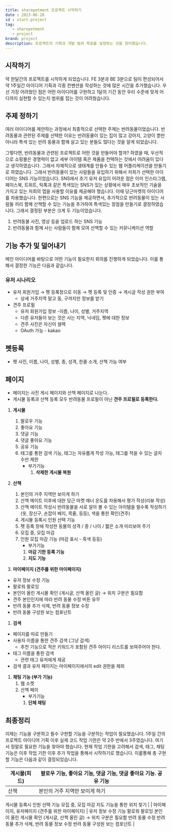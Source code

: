 ---
title: sharepetment 프로젝트 시작하기 
date : 2023-06-28
id : start-project
tag: 
   - sharepetment
   - project
brand: project
description: 프로젝트의 기획과 개발 범위 목표를 설정하는 것을 정리했습니다. 
---



## 시작하기

약 한달간의 프로젝트를 시작하게 되었습니다. FE 3분과 BE 3분으로 팀이 편성되어서 약 1주일간 아이디어 기획과 각종 컨벤션을 작성하는 것에 많은 시간을 추가했습니다. 우선 가장 어려웠던 점은 어떤 아이디어를 구현하고 1달의 기간 동안 우리 수준에 맞게 어디까지 실현할 수 있는지 범위를 잡는 것이 어려웠습니다. 

## 주제 정하기

여러 아이디어를 제안하는 과정에서 최종적으로 선택한 주제는 반려동물이었습니다. 반려동물과 관련된 주제를 선택한 이유는 반려동물이 있는 집이 많고 강아지, 고양이 뿐만 아니라 특색 있는 반려 동물과 함께 살고 있는 분들도 많다는 것을 알게 되었습니다. 

그렇다면, 반려동물과 관련된 프로젝트로 어떤 것을 만들어야 할까? 하였을 때, 우선적으로 쇼핑몰은 경쟁력이 없고 세부 아이템 혹은 제품을 컨택하는 것에서 어려움이 있다고 생각하였습니다.  그래서 자체적으로 생태계를 만들수 있는 웹 어플리케이션을 만들기로 하였습니다. 그래서 반려동물이 있는 사람들을 유입하기 위해서 저희가 선택한 아이디어는 SNS 기능이었습니다. SNS에서 초기 유저 유입이 어려운 점은 이미 인스타그램, 페이스북, 트위트, 틱톡과 같은 특색있는 SNS가 있는 상황에서 매우 초보적인 기술을 가지고 있는 저희의 앱을 사용할 이유를 제공해야 했습니다. 이때 당근마켓의 아이디어를 차용했습니다. 한편으로는 SNS 기능을 제공하면서, 추가적으로 반려동물이 있는 사람들 끼리 함께 산책할 수 있는 기능을 추가하여 특색있는 장점을 만들기로 결정하였습니다. 그래서 결정된 부분은 크게 두 기능이었습니다.

1. 반려동물 사진, 영상 등을 업로드 하는 SNS 기능
2. 반려동물과 함께 사는 사람들이 함께 모여 산책할 수 있는 커뮤니케이션 역할

## 기능 추가 및 덜어내기

메인 아이디어를 바탕으로 어떤 기능이 필요한지 회의를 진행하게 되었습니다. 이를 통해서 결정한 기능은 다음과 같습니다. 

### 유저 시나리오

- 유저 회원가입 → 펫 등록창으로 이동 → 펫 등록 및 인증 → 게시글 작성 권한 부여
    - 상세 거주지역 말고 동, 구까지만 정보를 받기
- 견주 프로필
    - 유저 회원가입 정보 -이름, 나이, 성별, 거주지역
    - 다른 유저들이 보는 것은 사는 지역, 닉네임, 펫에 대한 정보
    - 견주 사진은 자신이 셀렉
    - OAuth 가능 - kakao

## 펫등록

- 펫 사진, 이름, 나이, 성별, 종, 성격, 한줄 소개, 산책 가능 여부

## 페이지

- 페이지는 사진 게시 페이지와 산책 페이지로 나눈다.
- 게시물 등록과 산책 등록 모두 반려동물 프로필이 아닌 **견주 프로필로 등록한다.**
1. **게시물**
    1. 팔로우 기능
    2. 좋아요 기능 
    3. 댓글 기능 
    4. 댓글 좋아요 기능 
    5. 공유 기능 
    6. 태그를 통한 검색 기능, 태그는 자유롭게 작성 가능, 태그를 적을 수 있는 글자 수만 제한 
        - 부가기능
            1. **삭제한 게시물 복원** 
            
2. **산책**
    1. 본인의 거주 지역만 보이게 하기 
    2. 산책 메이트 이후에 대한 당근 마켓 매너 온도를 차용해서 평가 작성(리뷰 작성)
    3. 산책 메이트 작성시 반려동물을 서로 알아 볼 수 있는 아이템을 필수록 작성하기 (옷, 장신구, 손잡이 베지, 목줄, 등등), 색을 통한 확인(견주)
    4. 게시물 등록시 인원 선택 기능
    5. 펫 등록 창에 작성한 동물의 성격 / 종 / 나이 / 짧은 소개 미리보여 주기
    6. 모집 중, 모집 마감
    7. 인원 모집 마감 기능 (마감 표시 - 흑색 등등)
        - 부가기능
        1. **마감 기한 등록 기능**
        2. **지도 기능**
        
3. **마이페이지 (견주를 위한 마이페이지)**
- 유저 정보 수정 기능
- 팔로워 팔로잉
- 본인이 올린 게시물 확인 (게시글, 산책 올린 글) → 위치 구분은 필요함
- 견주 본인인지에 따라 반려 동물 수정 버튼 유무
- 반려 동물 추가 삭제, 반려 동물 정보 수정
- 반려 동물 구성원 보는 컴포넌트

1. **검색**
- 페이지를 따로 만들기
- 사용자 이름을 통한 견주 검색 (그냥 검색)
    - 추천 기능으로 적은 키워드가 포함된 견주 아이디 리스트를 보여주어야 한다.
- 태그 이름을 통한 검색
    - 관련 태그 유저에게 제공
- 검색 결과 유저 페이지는 마이페이지에서의 edit 권한을 제외

1. **채팅 기능 (부가 기능)**
    1. 웹 소켓
    2. 산책 페이
        - 부가기능
        1. **단체 채팅**

## 최종정리

이제는 기능을 구분하고 필수 구현할 기능을 구분하는 작업이 필요했습니다. 1주일 간의 프로젝트 아이디어 기획 이후 실제 코드 작업 기한은 약 2주 반에서 3주였습니다. 여기서 정말로 필요한 기능을 찾아야 했습니다. 현재 작업 기한을 고려해서 검색, 태그, 채팅 기능은 이후 작업 기한 이후 추가 작업을 통해서 시작하기로 했습니다.  이릍통해 총 구현할 기능은 다음과 같이 결정되었습니다. 

| 게시물(피드) | 팔로우 기능, 좋아요 기능, 댓글 기능, 댓글 좋아요 기능. 공유 기능 |
| --- | --- |
| 산책 | 본인의 거주 지역만 보이게 하기
게시물 등록시 인원 선택 기능
모집 중, 모집 마감
지도 기능을 통한 위치 찾기 |
| 마이페이지, 유저페이지 
(견주를 위한 마이페이지) | 유저 정보 수정 기능
팔로워 팔로잉
본인이 올린 게시물 확인 (게시글, 산책 올린 글) → 위치 구분은 필요함
반려 동물 수정 
반려 동물 추가 삭제, 반려 동물 정보 수정
반려 동물 구성원 보는 컴포넌트 |